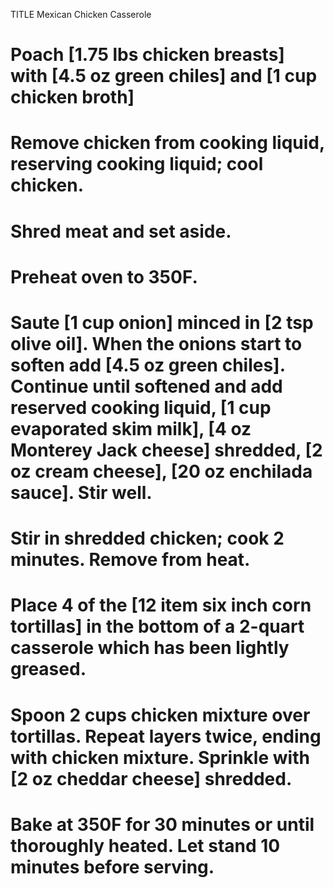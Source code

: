 TITLE Mexican Chicken Casserole

# Poach [1.75 lbs chicken breasts] with [4.5 oz green chiles] and [1 cup chicken broth]
# Remove chicken from cooking liquid, reserving cooking liquid; cool chicken.
# Shred meat and set aside.
# Preheat oven to 350F.
# Saute [1 cup onion] minced in [2 tsp olive oil]. When the onions start to soften add [4.5 oz green chiles]. Continue until softened and add reserved cooking liquid, [1 cup evaporated skim milk], [4 oz Monterey Jack cheese] shredded, [2 oz cream cheese], [20 oz enchilada sauce]. Stir well.
# Stir in shredded chicken; cook 2 minutes. Remove from heat.
# Place 4 of the [12 item six inch corn tortillas] in the bottom of a 2-quart casserole which has been lightly greased.
# Spoon 2 cups chicken mixture over tortillas. Repeat layers twice, ending with chicken mixture. Sprinkle with [2 oz cheddar cheese] shredded.
# Bake at 350F for 30 minutes or until thoroughly heated. Let stand 10 minutes before serving.
